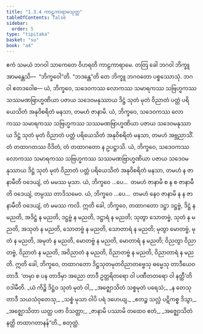 ```yaml
---
title: "1.3.4 ကာဠကာရာမသုတ္တ"
tableOfContents: false
sidebar:
  order: 5
type: "tipitaka"
basket: "su"
book: "a4"
---
```



<DynamicBreadcrumb />

<Division number="24" book="a4">

<Paragraph number="166" book="a4">
ဧကံ သမယံ ဘဂဝါ သာကေတေ ဝိဟရတိ ကာဠကာရာမေ. တတြ ခေါ ဘဂဝါ ဘိက္ခူ အာမန္တေသိ—  “ဘိက္ခဝေါ”တိ. “ဘဒန္တေ”တိ တေ ဘိက္ခူ ဘဂဝတော ပစ္စဿောသုံ. ဘဂဝါ ဧတဒဝေါစ—
</Paragraph>

<Paragraph number="167" book="a4">
ယံ, ဘိက္ခဝေ, သဒေဝကဿ လောကဿ သမာရကဿ သဗြဟ္မကဿ သဿမဏဗြာဟ္မဏိယာ ပဇာယ သဒေဝမနုဿာယ ဒိဋ္ဌံ သုတံ မုတံ ဝိညာတံ ပတ္တံ ပရိယေသိတံ အနုဝိစရိတံ မနသာ, တမဟံ ဇာနာမိ.
</Paragraph>

<Paragraph number="168" book="a4">
ယံ, ဘိက္ခဝေ, သဒေဝကဿ လောကဿ သမာရကဿ သဗြဟ္မကဿ သဿမဏဗြာဟ္မဏိယာ ပဇာယ သဒေဝမနုဿာယ ဒိဋ္ဌံ သုတံ မုတံ ဝိညာတံ ပတ္တံ ပရိယေသိတံ အနုဝိစရိတံ မနသာ, တမဟံ အဗ္ဘညာသိံ. တံ တထာဂတဿ ဝိဒိတံ, တံ တထာဂတော န ဥပဋ္ဌာသိ.
</Paragraph>

<Paragraph number="169" book="a4">
ယံ, ဘိက္ခဝေ, သဒေဝကဿ လောကဿ သမာရကဿ သဗြဟ္မကဿ သဿမဏဗြာဟ္မဏိယာ ပဇာယ သဒေဝမနုဿာယ ဒိဋ္ဌံ သုတံ မုတံ ဝိညာတံ ပတ္တံ ပရိယေသိတံ အနုဝိစရိတံ မနသာ, တမဟံ န ဇာနာမီတိ ဝဒေယျံ, တံ မမဿ မုသာ.
</Paragraph>

<Paragraph number="170" book="a4">
ယံ, ဘိက္ခဝေ …ပေ…  တမဟံ ဇာနာမိ စ န စ ဇာနာမီတိ ဝဒေယျံ, တမ္ပဿ တာဒိသမေဝ.
</Paragraph>

<Paragraph number="171" book="a4">
ယံ, ဘိက္ခဝေ …ပေ…  တမဟံ နေဝ ဇာနာမိ န န ဇာနာမီတိ ဝဒေယျံ, တံ မမဿ ကလိ.
</Paragraph>

<Paragraph number="172" book="a4">
ဣတိ ခေါ, ဘိက္ခဝေ, တထာဂတော ဒဋ္ဌာ ဒဋ္ဌဗ္ဗံ, ဒိဋ္ဌံ န မညတိ, အဒိဋ္ဌံ န မညတိ, ဒဋ္ဌဗ္ဗံ န မညတိ, ဒဋ္ဌာရံ န မညတိ; သုတွာ သောတဗ္ဗံ, သုတံ န မညတိ, အသုတံ န မညတိ, သောတဗ္ဗံ န မညတိ, သောတာရံ န မညတိ; မုတွာ မောတဗ္ဗံ, မုတံ န မညတိ, အမုတံ န မညတိ, မောတဗ္ဗံ န မညတိ, မောတာရံ န မညတိ; ဝိညတွာ ဝိညာတဗ္ဗံ, ဝိညာတံ န မညတိ, အဝိညာတံ န မညတိ, ဝိညာတဗ္ဗံ န မညတိ, ဝိညာတာရံ န မညတိ. ဣတိ ခေါ, ဘိက္ခဝေ, တထာဂတော ဒိဋ္ဌသုတမုတဝိညာတဗ္ဗေသု ဓမ္မေသု တာဒီယေဝ တာဒီ. ‘တမှာ စ ပန တာဒိမှာ အညော တာဒီ ဥတ္တရိတရော ဝါ ပဏီတတရော ဝါ နတ္ထီ’တိ ဝဒါမီတိ.
</Paragraph>

<Paragraph number="173" type="verses" book="a4">
_ယံ ကိဉ္စိ ဒိဋ္ဌံဝ သုတံ မုတံ ဝါ,_  
_အဇ္ဈောသိတံ သစ္စမုတံ ပရေသံ;_  
_န တေသု တာဒီ သယသံဝုတေသု,_  
_သစ္စံ မုသာ ဝါပိ ပရံ ဒဟေယျ._  

</Paragraph>

<Paragraph number="174" type="verses" book="a4">
_ဧတဉ္စ သလ္လံ ပဋိကစ္စ ဒိသွာ,_  
_အဇ္ဈောသိတာ ယတ္ထ ပဇာ ဝိသတ္တာ;_  
_ဇာနာမိ ပဿာမိ တထေဝ ဧတံ,_  
_အဇ္ဈောသိတံ နတ္ထိ တထာဂတာနန်”တိ._  


</Paragraph>
</Division>

<Paragraph number="175" type="center" book="a4">
စတုတ္ထံ.
</Paragraph>